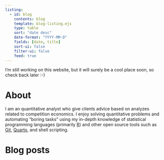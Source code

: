 ```yaml
---
listing: 
  - id: blog
    contents: blog
    template: blog-listing.ejs
    type: table
    sort: "date desc"
    date-format: "YYYY-MM-D"
    fields: [date, title]
    sort-ui: false
    filter-ui: false
    feed: true
---
```


::: {.callout-important}
I'm still working on this website, but it will surely be a cool place soon,
so check back later :-)
:::

# About
I am an quantitative analyst who give clients advice based on analyzes related to
competition economics. I enjoy solving quantitative problems and automating
"boring tasks" using my in-depth knowledge of statistical programming languages 
(primarily [R](https://www.r-project.org/)) and other open source tools such as
[Git](https://git-scm.com/), [Quarto](https://quarto.org/), and shell scripting.

# Blog posts
:::{#blog}
:::

